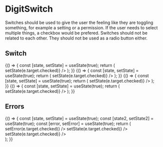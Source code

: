 
<Meta
    title="Elements|DigitSwitch"
    component={DigitSwitch}
/>

# DigitSwitch

Switches should be used to give the user the feeling like they are toggling something, for example a setting or a permission. If the user needs to select multiple things, a checkbox would be prefered. Switches should not be related to each other. They should not be used as a radio button either.

## Switch

<Preview>
    <Story name="Primary">
        {() => {
            const [state, setState] = useState(true);
            return (
                <DigitSwitch
                    label="Primary"
                    primary
                    value={state}
                    onChange={e => setState(e.target.checked)}
                />
            );
        }}
    </Story>
    <Story name="Secondary">
        {() => {
            const [state, setState] = useState(true);
            return (
                <DigitSwitch
                    label="Secondary"
                    secondary
                    value={state}
                    onChange={e => setState(e.target.checked)}
                />
            );
        }}
    </Story>
    <Story name="Normal">
        {() => {
            const [state, setState] = useState(true);
            return (
                <DigitSwitch
                    label="Normal"
                    value={state}
                    onChange={e => setState(e.target.checked)}
                />
            );
        }}
    </Story>
    <Story name="Disabled">
        {() => {
            const [state, setState] = useState(true);
            return (
                <DigitSwitch
                    label="Disabled"
                    disabled
                    value={state}
                    onChange={e => setState(e.target.checked)}
                />
            );
        }}
    </Story>
</Preview>

## Errors

<Preview>
    <Story name="Error switches">
        {() => {
            const [state, setState] = useState(true);
            const [state2, setState2] = useState(true);
            const [error, setError] = useState(true);
            return (
                <div>
                    <DigitSwitch
                        label="Set error on the switches"
                        primary
                        value={error}
                        onChange={e => setError(e.target.checked)}
                    />
                    <DigitSwitch
                        label="Secondary"
                        secondary
                        error={error}
                        errorMessage="This is an error"
                        value={state}
                        onChange={e => setState(e.target.checked)}
                    />
                    <DigitSwitch
                        label="Disabled"
                        disabled
                        error={error}
                        errorMessage="This is also an error"
                        value={state2}
                        onChange={e => setState(e.target.checked)}
                    />
                </div>
            );
        }}
    </Story>
</Preview>

<Props of={DigitSwitch} />
